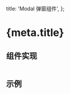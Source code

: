 
  title: 'Modal 弹窗组件',
};

# {meta.title}

## 组件实现
```tsx file=../../../shared/components/modal/index.tsx
```

## 示例
```tsx file=../../../shared/components/modal/example.tsx
```

<ModalExample />
